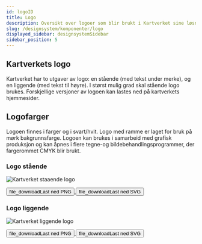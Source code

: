 ```yaml
---
id: logoID
title: Logo
description: Oversikt over logoer som blir brukt i Kartverket sine løsninger.
slug: /designsystem/komponenter/logo
displayed_sidebar: designsystemSidebar
sidebar_position: 5
---
```



## Kartverkets logo

Kartverket har to utgaver av logo: en stående (med tekst under merke), og en liggende (med tekst til høyre).
I størst mulig grad skal stående logo brukes. Forskjellige versjoner av logoen kan lastes ned på kartverkets hjemmesider.

## Logofarger

Logoen finnes i farger og i svart/hvit. Logo med ramme er laget for bruk på mørk bakgrunnsfarge.
Logoen kan brukes i samarbeid med grafisk produksjon og kan åpnes i flere tegne-og bildebehandlingsprogrammer, der fargerommet CMYK blir brukt.

### Logo stående   

![Kartverket staaende logo](/img/logo/kartverket_staaende.svg)

<a href="/img/logo/Stående=On, Liggende=Off.png" target="_blank" rel="noopener noreferrer" download="Stående=On, Liggende=Off.png">
<button class="button button__green--primary button--l"><span class="icon-filled material-symbols-outlined button__icon--s-m-l-left">file_download</span>Last ned PNG</button>
</a>

<a href="/img/logo/kartverket_staaende.svg" target="_blank" rel="noopener noreferrer" download="kartverket_staaende.svg">
<button class="button button__green--primary button--l"><span class="icon-filled material-symbols-outlined button__icon--s-m-l-left">file_download</span>Last ned SVG</button>
</a>

### Logo liggende

![Kartverket liggende logo](/img/logo/kartverket_liggende.svg)

<a href="/img/logo/Stående=Off, Liggende=On.png" target="_blank" rel="noopener noreferrer" download="Stående=Off, Liggende=On.png">
<button class="button button__green--primary button--l"><span class="icon-filled material-symbols-outlined button__icon--s-m-l-left">file_download</span>Last ned PNG</button>
</a>

<a href="/img/logo/kartverket_liggende.svg" target="_blank" rel="noopener noreferrer" download="kartverket_liggende.svg">
<button class="button button__green--primary button--l"><span class="icon-filled material-symbols-outlined button__icon--s-m-l-left">file_download</span>Last ned SVG</button>
</a>